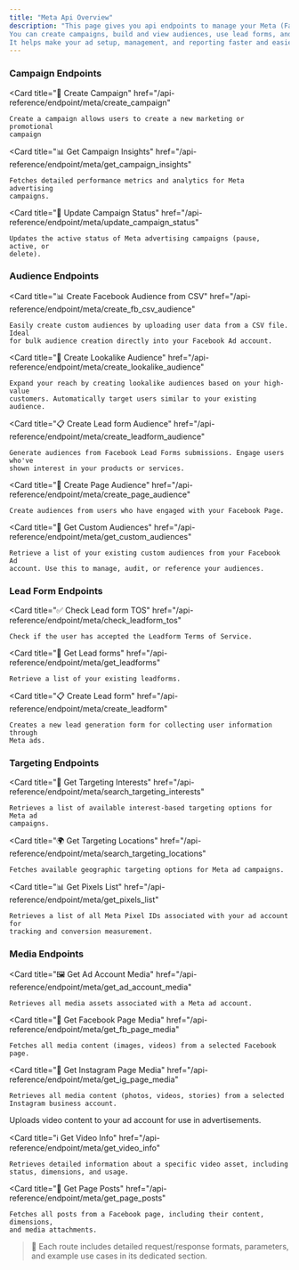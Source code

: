 ```yaml
---
title: "Meta Api Overview"
description: "This page gives you api endpoints to manage your Meta (Facebook and Instagram) ads.
You can create campaigns, build and view audiences, use lead forms, and handle media.
It helps make your ad setup, management, and reporting faster and easier."
---
```


### Campaign Endpoints

<Card
	title="🎯 Create Campaign"
	href="/api-reference/endpoint/meta/create_campaign"
>
	Create a campaign allows users to create a new marketing or promotional
	campaign
</Card>

<Card
	title="📊 Get Campaign Insights"
	href="/api-reference/endpoint/meta/get_campaign_insights"
>
	Fetches detailed performance metrics and analytics for Meta advertising
	campaigns.
</Card>

<Card
	title="🔄 Update Campaign Status"
	href="/api-reference/endpoint/meta/update_campaign_status"
>
	Updates the active status of Meta advertising campaigns (pause, active, or
	delete).
</Card>

### Audience Endpoints

<Card
	title="📊 Create Facebook Audience from CSV"
	href="/api-reference/endpoint/meta/create_fb_csv_audience"
>
	Easily create custom audiences by uploading user data from a CSV file. Ideal
	for bulk audience creation directly into your Facebook Ad account.
</Card>

<Card
	title="🎯 Create Lookalike Audience"
	href="/api-reference/endpoint/meta/create_lookalike_audience"
>
	Expand your reach by creating lookalike audiences based on your high-value
	customers. Automatically target users similar to your existing audience.
</Card>

<Card
	title="📋 Create Lead form Audience"
	href="/api-reference/endpoint/meta/create_leadform_audience"
>
	Generate audiences from Facebook Lead Forms submissions. Engage users who've
	shown interest in your products or services.
</Card>

<Card
	title="👥 Create Page Audience"
	href="/api-reference/endpoint/meta/create_page_audience"
>
	Create audiences from users who have engaged with your Facebook Page.
</Card>

<Card
	title="📑 Get Custom Audiences"
	href="/api-reference/endpoint/meta/get_custom_audiences"
>
	Retrieve a list of your existing custom audiences from your Facebook Ad
	account. Use this to manage, audit, or reference your audiences.
</Card>

### Lead Form Endpoints

<Card
	title="✅ Check Lead form TOS"
	href="/api-reference/endpoint/meta/check_leadform_tos"
>
	Check if the user has accepted the Leadform Terms of Service.
</Card>

<Card
	title="📝 Get Lead forms"
	href="/api-reference/endpoint/meta/get_leadforms"
>
	Retrieve a list of your existing leadforms.
</Card>

<Card
	title="📋 Create Lead form"
	href="/api-reference/endpoint/meta/create_leadform"
>
	Creates a new lead generation form for collecting user information through
	Meta ads.
</Card>

### Targeting Endpoints

<Card
	title="🎯 Get Targeting Interests"
	href="/api-reference/endpoint/meta/search_targeting_interests"
>
	Retrieves a list of available interest-based targeting options for Meta ad
	campaigns.
</Card>

<Card
	title="🌍 Get Targeting Locations"
	href="/api-reference/endpoint/meta/search_targeting_locations"
>
	Fetches available geographic targeting options for Meta ad campaigns.
</Card>

<Card
	title="📊 Get Pixels List"
	href="/api-reference/endpoint/meta/get_pixels_list"
>
	Retrieves a list of all Meta Pixel IDs associated with your ad account for
	tracking and conversion measurement.
</Card>

### Media Endpoints

<Card
	title="🖼️ Get Ad Account Media"
	href="/api-reference/endpoint/meta/get_ad_account_media"
>
	Retrieves all media assets associated with a Meta ad account.
</Card>

<Card
	title="📱 Get Facebook Page Media"
	href="/api-reference/endpoint/meta/get_fb_page_media"
>
	Fetches all media content (images, videos) from a selected Facebook page.
</Card>

<Card
	title="📸 Get Instagram Page Media"
	href="/api-reference/endpoint/meta/get_ig_page_media"
>
	Retrieves all media content (photos, videos, stories) from a selected
	Instagram business account.
</Card>

<Card title="🎥 Upload Video" href="/api-reference/endpoint/meta/upload_video">
	Uploads video content to your ad account for use in advertisements.
</Card>

<Card
	title="ℹ️ Get Video Info"
	href="/api-reference/endpoint/meta/get_video_info"
>
	Retrieves detailed information about a specific video asset, including
	status, dimensions, and usage.
</Card>

<Card
	title="📄 Get Page Posts"
	href="/api-reference/endpoint/meta/get_page_posts"
>
	Fetches all posts from a Facebook page, including their content, dimensions,
	and media attachments.
</Card>

> 📘 Each route includes detailed request/response formats, parameters, and example use cases in its dedicated section.

